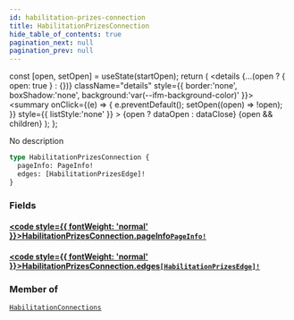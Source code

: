 ```yaml
---
id: habilitation-prizes-connection
title: HabilitationPrizesConnection
hide_table_of_contents: true
pagination_next: null
pagination_prev: null
---
```







  const [open, setOpen] = useState(startOpen);
  return (
    <details {...(open ? { open: true } : {})} className="details" style={{ border:'none', boxShadow:'none', background:'var(--ifm-background-color)' }}>
      <summary
        onClick={(e) => {
          e.preventDefault();
          setOpen((open) => !open);
        }}
        style={{ listStyle:'none' }}
      >
      {open ? dataOpen : dataClose}
      </summary>
      {open && children}
    </details>
  );
};




No description


```graphql
type HabilitationPrizesConnection {
  pageInfo: PageInfo!
  edges: [HabilitationPrizesEdge]!
}
```




### Fields

#### [<code style={{ fontWeight: 'normal' }}>HabilitationPrizesConnection.<b>pageInfo</b></code>](#)<Bullet />[`PageInfo!`](/cris/objects/page-info) <Badge class="secondary" text="non-null"/> <Badge class="secondary" text="object"/>
> 
> 

#### [<code style={{ fontWeight: 'normal' }}>HabilitationPrizesConnection.<b>edges</b></code>](#)<Bullet />[`[HabilitationPrizesEdge]!`](/cris/objects/habilitation-prizes-edge) <Badge class="secondary" text="non-null"/> <Badge class="secondary" text="object"/>
> 
> 



### Member of

[`HabilitationConnections`](/cris/objects/habilitation-connections)  <Badge class="secondary" text="object"/>

